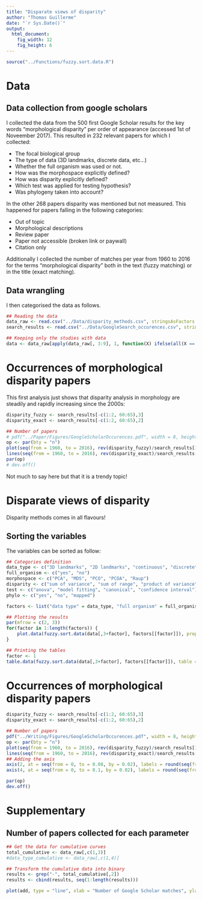 ```yaml
---
title: "Disparate views of disparity"
author: "Thomas Guillerme"
date: "`r Sys.Date()`"
output:
  html_document:
    fig_width: 12
    fig_height: 6
---
```


```r
source("../Functions/fuzzy.sort.data.R")
```

# Data

## Data collection from google scholars

I collected the data from the 500 first Google Scholar results for the key words "morphological disparity" per order of appearance (accessed 1st of Noveember 2017).
This resulted in 232 relevant papers for which I collected:
 
 * The focal biological group
 * The type of data (3D landmarks, discrete data, etc...)
 * Whether the full organism was used or not.
 * How was the morphospace explicitly defined?
 * How was disparity explicitly defined?
 * Which test was applied for testing hypothesis?
 * Was phylogeny taken into account?

In the other 268 papers disparity was mentioned but not measured.
This happened for papers falling in the following categories:
 
 * Out of topic
 * Morphological descriptions
 * Review paper
 * Paper not accessible (broken link or paywall)
 * Citation only

Additionally I collected the number of matches per year from 1960 to 2016 for the terms "morphological disparity" both in the text (fuzzy matching) or in the title (exact matching).

## Data wrangling

I then categorised the data as follows.
<!-- @@@ -->

```r
## Reading the data
data_raw <- read.csv("../Data/disparity_methods.csv", stringsAsFactors = FALSE)
search_results <- read.csv("../Data/GoogleSearch_occurences.csv", stringsAsFactors = FALSE)

## Keeping only the studies with data
data <- data_raw[apply(data_raw[, 3:9], 1, function(X) ifelse(all(X == "-"), FALSE, TRUE)), ]
```

# Occurrences of morphological disparity papers

This first analysis just shows that disparity analysis in morphology are steadily and rapidly increasing since the 2000s:

```r
disparity_fuzzy <- search_results[-c(1:2, 60:65),3]
disparity_exact <- search_results[-c(1:2, 60:65),2]

## Number of papers
# pdf("../Paper/Figures/GoogleScholarOccurences.pdf", width = 8, height = 8)
op <- par(bty = "n")
plot(seq(from = 1960, to = 2016), rev(disparity_fuzzy)/search_results[1,3], type = "l", xlab = "", ylab = "Relative number of papers per year", ylim = c(0, 0.1))
lines(seq(from = 1960, to = 2016), rev(disparity_exact)/search_results[1,2], type = "l", col = "grey")
par(op)
# dev.off()
```

Not much to say here but that it is a trendy topic!

# Disparate views of disparity

Disparity methods comes in all flavours!

## Sorting the variables

The variables can be sorted as follow:

```r

## Categories definition
data_type <- c("3D landmarks", "2D landmarks", "continuous", "discrete", "body", "metabolic")
full_organism <- c("yes", "no")
morphospace <- c("PCA", "MDS", "PCO", "PCOA", "Raup")
disparity <- c("sum of variance", "sum of range", "product of variance", "product of range", "distance", "observed") #TG: Area from observed to estimated (DTT)
test <- c("anova", "model fitting", "canonical", "confidence interval")
phylo <- c("yes", "no", "mapped")

factors <- list("data type" = data_type, "full organism" = full_organism, "morphospace" = morphospace, "disparity" = disparity, "test" = test, "phylo correction" = phylo)
```


```r
## Plotting the results
par(mfrow = c(2, 3))
for(factor in 1:length(factors)) {
    plot.data(fuzzy.sort.data(data[,3+factor], factors[[factor]]), proportion = TRUE, ylim = c(0, 100), main = names(factors)[[factor]])    
}
```


```r
## Printing the tables
factor <- 1
table.data(fuzzy.sort.data(data[,3+factor], factors[[factor]]), table = "tex")

```


<!-- 
How many studies use such and such definition: disparate views on disparity -> but maybe disparity is a vague concept?
How many studies use different definition for such or such parameter recorded: on average, disparity is defined as a single thing...

Parallel with diversity: it was a blurry thing - check out different diversity literature.
 -->


# Occurrences of morphological disparity papers

```r
disparity_fuzzy <- search_results[-c(1:2, 60:65),3]
disparity_exact <- search_results[-c(1:2, 60:65),2]

## Number of papers
pdf("../Writing/Figures/GoogleScholarOccurences.pdf", width = 8, height = 8)
op <- par(bty = "n")
plot(seq(from = 1960, to = 2016), rev(disparity_fuzzy)/search_results[1,3], type = "l", xlab = "", ylab = "Number of papers per year", ylim = c(0, 0.1), yaxt = "n")
lines(seq(from = 1960, to = 2016), rev(disparity_exact)/search_results[1,2], type = "l", col = "grey")
## Adding the axis
axis(2, at = seq(from = 0, to = 0.08, by = 0.02), labels = round(seq(from = min(disparity_fuzzy), to = max(disparity_fuzzy), length.out = 5)) )
axis(4, at = seq(from = 0, to = 0.1, by = 0.02), labels = round(seq(from = min(disparity_exact), to = max(disparity_exact), length.out = 6)), col = "grey", las = 2)

par(op)
dev.off()
```


# Supplementary

## Number of papers collected for each parameter


```r
## Get the data for cumulative curves
total_cumulative <- data_raw[,c(1,3)]
#data_type_cumulative <- data_raw[,c(1,4)]

## Transform the cumulative data into binary
results <- grep("-", total_cumulative[,2])
results <- cbind(results, seq(1:length(results)))

plot(add, type = "line", xlab = "Number of Google Scholar matches", ylab = "Number of new entries")

```


<!-- 
```r
```
 -->